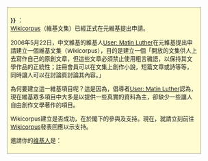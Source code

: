 <div class="boilerplate metadata" id="vfd" style="margin: 0 5%; padding: 7px 7px 7px 7px; background: #FFFDD0; border: 1px solid #999999; text-align: left; font-size:95%;">
'''{{{subject|{{PAGENAME}}}}}''' ：<br>

[[:m:Proposals_for_new_projects|Wikicorpus]]（維基文集）已經正式在元維基提出申請。

2006年5月22日，中文維基的維基人[[User: Matin Luther]]在元維基提出申請建立一個維基文集（Wikicorpus），目的是建立一個「開放的文集供人上去寫作自己的原創文章，但這些文章必須禁止使用粗言穢語，以保持其文學作品的正統性；註冊會員可以在文集上創作小說，短篇文章或詩等等，同時讓人可以在討論頁討論其內容。」

為何要建立這一維基項目呢？這是因為，倡導者[[User: Matin Luther]]認為，現在維基眾多項目中大多是以提供一些真實的資料為主，卻缺少一些讓人自由創作文學著作的項目。

Wikicorpus建立是否成功，在於閣下的參與及支持。現在，就請立刻前往[[:m:Proposals_for_new_projects|Wikicorpus]]發表回應以示支持。

邀請你的[[Wikipedia:维基百科人|维基人]]是：
</div>
